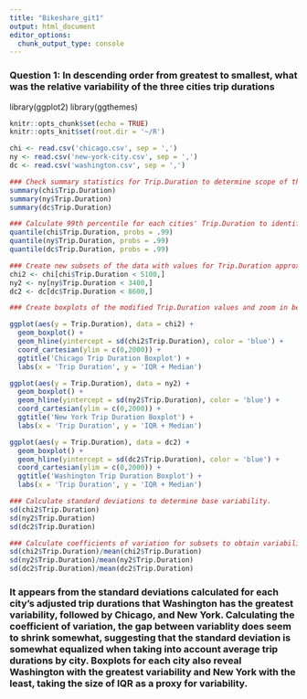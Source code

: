 ---
title: "Bikeshare_git1"
output: html_document
editor_options: 
  chunk_output_type: console
---
### Question 1: In descending order from greatest to smallest, what was the relative variability of the three cities trip durations

library(ggplot2)
library(ggthemes)

```{r setup, include=FALSE}
knitr::opts_chunk$set(echo = TRUE)
knitr::opts_knit$set(root.dir = '~/R')
```

```{r}
chi <- read.csv('chicago.csv', sep = ',')
ny <- read.csv('new-york-city.csv', sep = ',')
dc <- read.csv('washington.csv', sep = ',')
```

```{r}
### Check summary statistics for Trip.Duration to determine scope of the data.
summary(chi$Trip.Duration)
summary(ny$Trip.Duration)
summary(dc$Trip.Duration)
```

```{r}
### Calculate 99th percentile for each cities' Trip.Duration to identify outlier values.
quantile(chi$Trip.Duration, probs = .99)
quantile(ny$Trip.Duration, probs = .99)
quantile(dc$Trip.Duration, probs = .99)
```

```{r}
### Create new subsets of the data with values for Trip.Duration approximately below the 99th percentile to remove outliers.
chi2 <- chi[chi$Trip.Duration < 5100,]
ny2 <- ny[ny$Trip.Duration < 3400,]
dc2 <- dc[dc$Trip.Duration < 8600,]
```

```{r}
### Create boxplots of the modified Trip.Duration values and zoom in between values of 0 and 2000 to compare IQRs for each city; add an hline for std dev.

ggplot(aes(y = Trip.Duration), data = chi2) +
  geom_boxplot() +
  geom_hline(yintercept = sd(chi2$Trip.Duration), color = 'blue') +
  coord_cartesian(ylim = c(0,2000)) +
  ggtitle('Chicago Trip Duration Boxplot') +
  labs(x = 'Trip Duration', y = 'IQR + Median')

ggplot(aes(y = Trip.Duration), data = ny2) +
  geom_boxplot() +
  geom_hline(yintercept = sd(ny2$Trip.Duration), color = 'blue') +
  coord_cartesian(ylim = c(0,2000)) +
  ggtitle('New York Trip Duration Boxplot') +
  labs(x = 'Trip Duration', y = 'IQR + Median')

ggplot(aes(y = Trip.Duration), data = dc2) +
  geom_boxplot() +
  geom_hline(yintercept = sd(dc2$Trip.Duration), color = 'blue') +
  coord_cartesian(ylim = c(0,2000)) +
  ggtitle('Washington Trip Duration Boxplot') +
  labs(x = 'Trip Duration', y = 'IQR + Median')
```

```{r}
### Calculate standard deviations to determine base variability.
sd(chi2$Trip.Duration)
sd(ny2$Trip.Duration)
sd(dc2$Trip.Duration)
```

```{r}
### Calculate coefficients of variation for subsets to obtain variability relative to mean values.
sd(chi2$Trip.Duration)/mean(chi2$Trip.Duration)
sd(ny2$Trip.Duration)/mean(ny2$Trip.Duration)
sd(dc2$Trip.Duration)/mean(dc2$Trip.Duration)
```

### It appears from the standard deviations calculated for each city's adjusted trip durations that Washington has the greatest variability, followed by Chicago, and New York. Calculating the coefficient of variation, the gap between variablity does seem to shrink somewhat, suggesting that the standard deviation is somewhat equalized when taking into account average trip durations by city. Boxplots for each city also reveal Washington with the greatest variability and New York with the least, taking the size of IQR as a proxy for variability.
